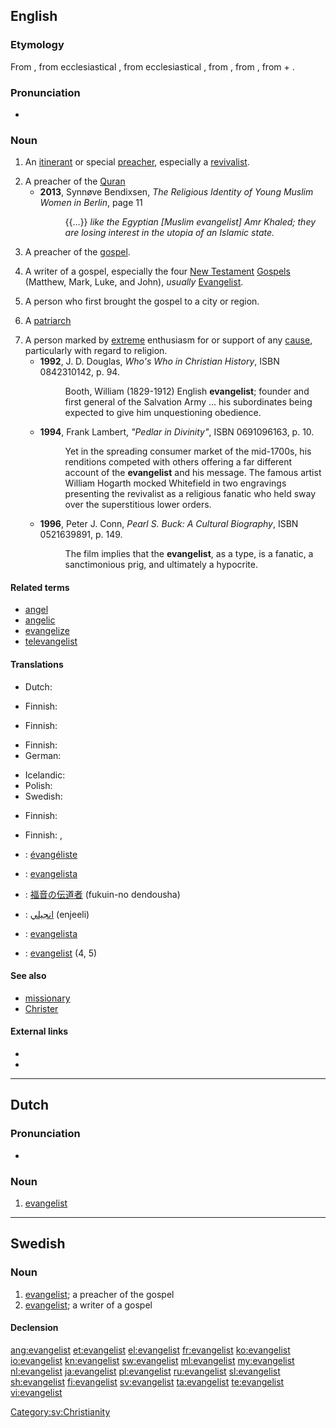 {{also|Evangelist}}
==English==

===Etymology===
From {{etyl|fro|en}} {{term|evangeliste|lang=fro}}, from ecclesiastical {{etyl|la|en}} {{term|evangelista|lang=la}}, from ecclesiastical {{etyl|grc|en}} {{term|εὐαγγελιστής||bringer of good news|tr=euangelistes|lang=grc}}, from {{term|εὐαγγελίζεσθαι||to evangelize|lang=grc}}, from {{term|εὐάγγελος||bringing good news|tr=euangelos|lang=grc}}, from {{term|εὖ||well|tr=eu|lang=grc}} + {{term|ἀγγέλλειν|tr=angelein||to announce|lang=grc}}.

===Pronunciation===
* {{IPA|/ɪˈvændʒəlɪst/}}

===Noun===
{{en-noun}}

# {{context|Christianity|lang=en}} An [[itinerant]] or special [[preacher]], especially a [[revivalist]].
# A preacher of the [[Quran]]
#* '''2013''', Synnøve Bendixsen, ''The Religious Identity of Young Muslim Women in Berlin'', page 11
#*: {{...}} ''like the Egyptian [Muslim evangelist] Amr Khaled; they are losing interest in the utopia of an Islamic state.''
# A preacher of the [[gospel]].
# {{context|Bible|lang=en}} A writer of a gospel, especially the four [[New Testament]] [[Gospel]]s (Matthew, Mark, Luke, and John), ''usually'' [[Evangelist]].
# {{context|primitive Church|lang=en}} A person who first brought the gospel to a city or region.
# {{context|Mormon Church|lang=en}} A [[patriarch]]
# A person marked by [[extreme]] enthusiasm for or support of any [[cause]], particularly with regard to religion.
#* '''1992''', J. D. Douglas, ''Who's Who in Christian History'', ISBN 0842310142, p. 94.
#*: Booth, William (1829-1912) English '''evangelist'''; founder and first general of the Salvation Army ... his subordinates being expected to give him unquestioning obedience.
#* '''1994''', Frank Lambert, ''"Pedlar in Divinity"'', ISBN 0691096163, p. 10.
#*: Yet in the spreading consumer market of the mid-1700s, his renditions competed with others offering a far different account of the '''evangelist''' and his message. The famous artist William Hogarth mocked Whitefield in two engravings presenting the revivalist as a religious fanatic who held sway over the superstitious lower orders.
#* '''1996''', Peter J. Conn, ''Pearl S. Buck: A Cultural Biography'', ISBN 0521639891, p. 149.
#*: The film implies that the '''evangelist''', as a type, is a fanatic, a sanctimonious prig, and ultimately a hypocrite.

====Related terms====
* [[angel]]
* [[angelic]]
* [[evangelize]]
* [[televangelist]]

====Translations====
{{trans-top|itinerant or special preacher, especially a revivalist}}
* Dutch: {{t+|nl|evangelist|m}}
{{trans-mid}}
* Finnish: {{t|fi|matkasaarnaaja}}
{{trans-bottom}}

{{trans-top|preacher of the gospel}}
* Finnish: {{t+|fi|evankelista}}
{{trans-mid}}
{{trans-bottom}}

{{trans-top|writer of a gospel}}
* Finnish: {{t+|fi|evankelista}}
* German: {{t|de|Evangelist|m}}
{{trans-mid}}
* Icelandic: {{t|is|guðspjallamaður|m}}
* Polish: {{t+|pl|ewangelista|m}}
* Swedish: {{t+|sv|evangelist|c}}
{{trans-bottom}}

{{trans-top|primitive Church: person who first brought the gospel to a city or region}}
* Finnish: {{t|fi|evankelioija}}
{{trans-mid}}
{{trans-bottom}}

{{trans-top|Mormon Church: patriarch}}
{{trans-mid}}
{{trans-bottom}}

{{trans-top|person marked by extreme enthusiasm}}
* Finnish: {{t|fi|kiihkoilija}}, {{t|fi|intoilija}}
{{trans-mid}}
{{trans-bottom}}

{{checktrans-top}}
* {{ttbc|fr}}: [[évangéliste]]
* {{ttbc|it}}: [[evangelista]]
* {{ttbc|ja}}: [[福音]]の[[伝道者]] (fukuin-no dendousha)
{{trans-mid}}
* {{ttbc|fa}}: [[انجيلي]] (enjeeli)
* {{ttbc|es}}: [[evangelista]]
* {{ttbc|sv}}: [[evangelist]] {{g|c}} (4, 5)
{{trans-bottom}}

====See also====
* [[missionary]]
* [[Christer]]

====External links====
* {{R:Webster 1913}}
* {{R:Century 1911}}

----

==Dutch==
{{wikipedia|lang=nl}}

===Pronunciation===
* {{audio|Nl-evangelist.ogg|Audio|lang=nl}}

===Noun===
{{nl-noun|m|-en|evangelistje}}

# {{context|Christianity|lang=nl}} [[#English|evangelist]]

----

==Swedish==

===Noun===
{{head|sv|noun|g=c}}

# [[#English|evangelist]]; a preacher of the gospel
# [[#English|evangelist]]; a writer of a gospel

====Declension====
{{sv-noun-reg-er}}

[[Category:sv:Christianity]]

[[ang:evangelist]]
[[et:evangelist]]
[[el:evangelist]]
[[fr:evangelist]]
[[ko:evangelist]]
[[io:evangelist]]
[[kn:evangelist]]
[[sw:evangelist]]
[[ml:evangelist]]
[[my:evangelist]]
[[nl:evangelist]]
[[ja:evangelist]]
[[pl:evangelist]]
[[ru:evangelist]]
[[sl:evangelist]]
[[sh:evangelist]]
[[fi:evangelist]]
[[sv:evangelist]]
[[ta:evangelist]]
[[te:evangelist]]
[[vi:evangelist]]